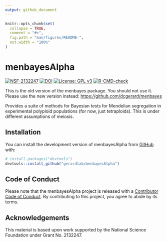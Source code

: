 ```yaml
---
output: github_document
---
```


<!-- README.md is generated from README.Rmd. Please edit that file -->

```r
knitr::opts_chunk$set(
  collapse = TRUE,
  comment = "#>",
  fig.path = "man/figures/README-",
  out.width = "100%"
)
```

# menbayesAlpha

<!-- badges: start -->
[![NSF-2132247](https://img.shields.io/badge/NSF-2132247-blue.svg)](https://nsf.gov/awardsearch/showAward?AWD_ID=2132247)
[![DOI](https://zenodo.org/badge/DOI/10.5281/zenodo.8124363.svg)](https://doi.org/10.5281/zenodo.8124363)
[![License: GPL v3](https://img.shields.io/badge/License-GPL%20v3-blue.svg)](https://www.gnu.org/licenses/gpl-3.0)
[![R-CMD-check](https://github.com/gerardlab/menbayesAlpha/actions/workflows/R-CMD-check.yaml/badge.svg)](https://github.com/gerardlab/menbayesAlpha/actions/workflows/R-CMD-check.yaml)
<!-- badges: end -->

This is the old version of the menbayes package. You should not use it. Please use the new version instead: <https://github.com/dcgerard/menbayes>

Provides a suite of methods for Bayesian tests for Mendelian segregation in experimental polyploid populations (for now, just tetraploids). This is under different assumptions of meiosis.

## Installation

You can install the development version of menbayesAlpha from [GitHub](https://github.com/gerardlab/menbayesAlpha) with:

``` r
# install.packages("devtools")
devtools::install_github("gerardlab/menbayesAlpha")
```

## Code of Conduct

Please note that the menbayesAlpha project is released with a [Contributor Code of Conduct](https://contributor-covenant.org/version/2/1/CODE_OF_CONDUCT.html). By contributing to this project, you agree to abide by its terms.

## Acknowledgements

This material is based upon work supported by the National Science Foundation under Grant No. 2132247.
